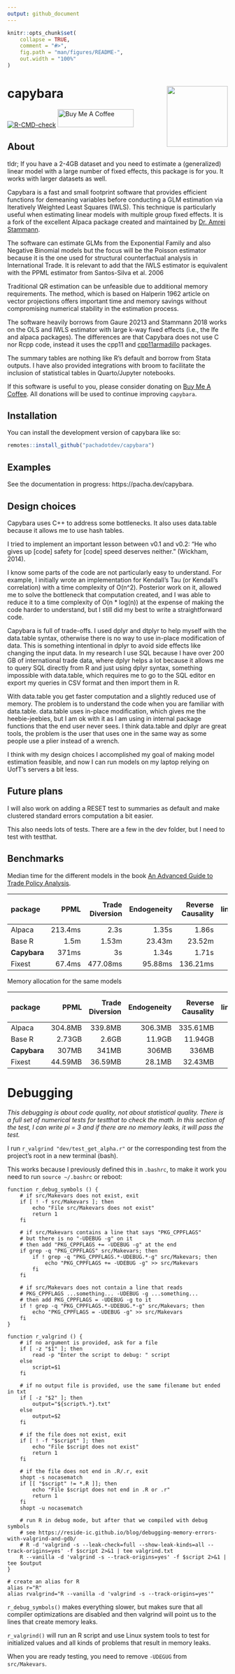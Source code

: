 ```yaml
---
output: github_document
---
```


<!-- README.md is generated from README.Rmd. Please edit that file -->

```r
knitr::opts_chunk$set(
    collapse = TRUE,
    comment = "#>",
    fig.path = "man/figures/README-",
    out.width = "100%"
)
```

# capybara <img src="man/figures/logo.svg" align="right" height="139" alt="" />

<!-- badges: start -->
[![R-CMD-check](https://github.com/pachadotdev/capybara/actions/workflows/R-CMD-check.yaml/badge.svg)](https://github.com/pachadotdev/capybara/actions/workflows/R-CMD-check.yaml)
<a href="https://www.buymeacoffee.com/pacha" target="_blank"><img src="https://cdn.buymeacoffee.com/buttons/default-orange.png" alt="Buy Me A Coffee" height="41" width="174"></a>
<!-- badges: end -->

## About

tldr; If you have a 2-4GB dataset and you need to estimate a (generalized)
linear model with a large number of fixed effects, this package is for you. It
works with larger datasets as well.

Capybara is a fast and small footprint software that provides efficient
functions for demeaning variables before conducting a GLM estimation via
Iteratively Weighted Least Squares (IWLS). This technique is particularly useful
when estimating linear models with multiple group fixed effects. It is a fork
of the excellent Alpaca package created and maintained by
[Dr. Amrei Stammann](https://github.com/amrei-stammann).

The software can estimate GLMs from the Exponential Family and also Negative
Binomial models but the focus will be the Poisson estimator because it is the
one used for structural counterfactual analysis in International Trade. It is
relevant to add that the IWLS estimator is equivalent with the PPML estimator
from Santos-Silva et al. 2006

Traditional QR estimation can be unfeasible due to additional memory
requirements. The method, which is based on Halperin 1962 article on vector
projections offers important time and memory savings without compromising
numerical stability in the estimation process.

The software heavily borrows from Gaure 20213 and Stammann 2018 works on the
OLS and IWLS estimator with large k-way fixed effects (i.e., the lfe and alpaca
packages). The differences are that Capybara does not use C nor Rcpp code,
instead it uses the cpp11 and
[cpp11armadillo](https://github.com/pachadotdev/cpp11armadillo) packages.

The summary tables are nothing like R's default and borrow from Stata outputs.
I have also provided integrations with broom to facilitate the inclusion of
statistical tables in Quarto/Jupyter notebooks.

If this software is useful to you, please consider donating on
[Buy Me A Coffee](https://buymeacoffee.com/pacha). All donations will
be used to continue improving `capybara`.

## Installation

You can install the development version of capybara like so:

``` r
remotes::install_github("pachadotdev/capybara")
```

## Examples

See the documentation in progress: https://pacha.dev/capybara.

## Design choices

Capybara uses C++ to address some bottlenecks. It also uses data.table because
it allows me to use hash tables.

I tried to implement an important lesson between v0.1 and v0.2: "He who gives up
[code] safety for [code] speed deserves neither." (Wickham, 2014).

I know some parts of the code are not particularly easy to understand. For
example, I initially wrote an implementation for Kendall's Tau (or Kendall's
correlation) with a time complexity of O(n^2). Posterior work on it, allowed
me to solve the bottleneck that computation created, and I was able to reduce
it to a time complexity of O(n * log(n)) at the expense of making the code
harder to understand, but I still did my best to write a straightforward code.

Capybara is full of trade-offs. I used dplyr and dtplyr to help myself with the
data.table syntax, otherwise there is no way to use in-place modification of
data. This is something intentional in dplyr to avoid side effects like changing
the input data. In my research I use SQL because I have over 200 GB of
international trade data, where dplyr helps a lot because it allows me to query
SQL directly from R and just using dplyr syntax, something impossible with
data.table, which requires me to go to the SQL editor en export my queries in
CSV format and then import them in R.

With data.table you get faster computation and a slightly reduced use of
memory. The problem is to understand the code when you are familiar with
data.table. data.table uses in-place modification, which gives me
the heebie-jeebies, but I am ok with it as I am using in internal package
functions that the end user never sees. I think data.table and dplyr are great
tools, the problem is the user that uses one in the same way as some people
use a plier instead of a wrench.

I think with my design choices I accomplished my goal of making model
estimation feasible, and now I can run models on my laptop relying on
UofT's servers a bit less.

## Future plans

I will also work on adding a RESET test to summaries as default and make
clustered standard errors computation a bit easier.

This also needs lots of tests. There are a few in the dev folder, but I need
to test with testthat.

## Benchmarks

Median time for the different models in the book
[An Advanced Guide to Trade Policy Analysis](https://www.wto.org/english/res_e/publications_e/advancedguide2016_e.htm).

|package      |    PPML| Trade Diversion| Endogeneity| Reverse Causality| Non-linear/Phasing Effects| Globalization|
|:------------|-------:|---------------:|-----------:|-----------------:|--------------------------:|-------------:|
|Alpaca       | 213.4ms|            2.3s|       1.35s|             1.86s|                      2.59s|         4.96s|
|Base R       |    1.5m|           1.53m|      23.43m|            23.52m|                     23.16m|        24.85m|
|**Capybara** |   371ms|              3s|       1.34s|             1.71s|                      2.46s|         4.64s|
|Fixest       |  67.4ms|        477.08ms|     95.88ms|          136.21ms|                   206.12ms|      415.31ms|

Memory allocation for the same models

|package      |     PPML| Trade Diversion| Endogeneity| Reverse Causality| Non-linear/Phasing Effects| Globalization|
|:------------|--------:|---------------:|-----------:|-----------------:|--------------------------:|-------------:|
|Alpaca       |  304.8MB|         339.8MB|     306.3MB|          335.61MB|                   393.86MB|      539.49MB|
|Base R       |   2.73GB|           2.6GB|      11.9GB|           11.94GB|                    11.95GB|       11.97GB|
|**Capybara** |    307MB|           341MB|       306MB|             336MB|                      395MB|         541MB|
|Fixest       |  44.59MB|         36.59MB|      28.1MB|           32.43MB|                    41.12MB|       62.87MB|

# Debugging

*This debugging is about code quality, not about statistical quality.*
*There is a full set of numerical tests for testthat to check the math.*
*In this section of the test, I can write pi = 3 and if there are no memory
leaks, it will pass the test.*

I run `r_valgrind "dev/test_get_alpha.r"` or the corresponding test from the
project's root in a new terminal (bash).

This works because I previously defined this in `.bashrc`, to make it work you
need to run `source ~/.bashrc` or reboot:

```
function r_debug_symbols () {
    # if src/Makevars does not exist, exit
    if [ ! -f src/Makevars ]; then
        echo "File src/Makevars does not exist"
        return 1
    fi

    # if src/Makevars contains a line that says "PKG_CPPFLAGS"
    # but there is no "-UDEBUG -g" on it
    # then add "PKG_CPPFLAGS += -UDEBUG -g" at the end
    if grep -q "PKG_CPPFLAGS" src/Makevars; then
        if ! grep -q "PKG_CPPFLAGS.*-UDEBUG.*-g" src/Makevars; then
            echo "PKG_CPPFLAGS += -UDEBUG -g" >> src/Makevars
        fi
    fi

    # if src/Makevars does not contain a line that reads
    # PKG_CPPFLAGS ...something... -UDEBUG -g ...something...
    # then add PKG_CPPFLAGS = -UDEBUG -g to it
    if ! grep -q "PKG_CPPFLAGS.*-UDEBUG.*-g" src/Makevars; then
        echo "PKG_CPPFLAGS = -UDEBUG -g" >> src/Makevars
    fi
}

function r_valgrind () {
    # if no argument is provided, ask for a file
    if [ -z "$1" ]; then
        read -p "Enter the script to debug: " script
    else
        script=$1
    fi

    # if no output file is provided, use the same filename but ended in txt
    if [ -z "$2" ]; then
        output="${script%.*}.txt"
    else
        output=$2
    fi

    # if the file does not exist, exit
    if [ ! -f "$script" ]; then
        echo "File $script does not exist"
        return 1
    fi

    # if the file does not end in .R/.r, exit
    shopt -s nocasematch
    if [[ "$script" != *.R ]]; then
        echo "File $script does not end in .R or .r"
        return 1
    fi
    shopt -u nocasematch

    # run R in debug mode, but after that we compiled with debug symbols
    # see https://reside-ic.github.io/blog/debugging-memory-errors-with-valgrind-and-gdb/
    # R -d 'valgrind -s --leak-check=full --show-leak-kinds=all --track-origins=yes' -f $script 2>&1 | tee valgrind.txt
    R --vanilla -d 'valgrind -s --track-origins=yes' -f $script 2>&1 | tee $output
}

# create an alias for R
alias r="R"
alias rvalgrind="R --vanilla -d 'valgrind -s --track-origins=yes'"
```

`r_debug_symbols()` makes everything slower, but makes sure that all compiler
optimizations are disabled and then valgrind will point us to the lines that
create memory leaks.

`r_valgrind()` will run an R script and use Linux system tools to test for
initialized values and all kinds of problems that result in memory leaks.

When you are ready testing, you need to remove `-UDEGUG` from `src/Makevars`.
